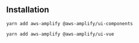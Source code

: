 ## Installation

<BlockSwitcher>
<CodeBlock name="Vue 3">

```
yarn add aws-amplify @aws-amplify/ui-components
```

</CodeBlock>
<CodeBlock name="Vue 2">

```
yarn add aws-amplify @aws-amplify/ui-vue
```

</CodeBlock>
